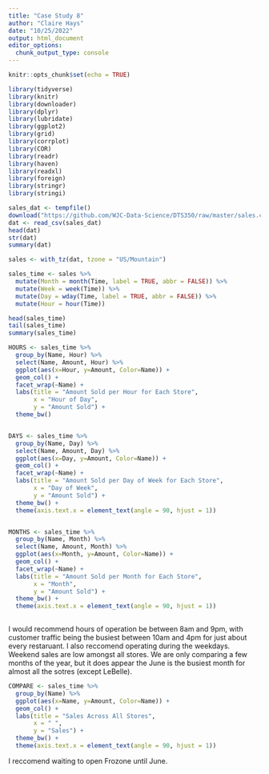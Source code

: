 ```yaml
---
title: "Case Study 8"
author: "Claire Hays"
date: "10/25/2022"
output: html_document
editor_options: 
  chunk_output_type: console
---
```


```r
knitr::opts_chunk$set(echo = TRUE)
```

```r

library(tidyverse)
library(knitr)
library(downloader)
library(dplyr)
library(lubridate)
library(ggplot2)
library(grid)
library(corrplot)
library(COR)
library(readr) 
library(haven)
library(readxl)
library(foreign)
library(stringr)
library(stringi)

```

```r
sales_dat <- tempfile()
download("https://github.com/WJC-Data-Science/DTS350/raw/master/sales.csv", sales_dat, mode = "wb")
dat <- read_csv(sales_dat)
head(dat)
str(dat)
summary(dat)
```

```r
sales <- with_tz(dat, tzone = "US/Mountain")
```

```r
sales_time <- sales %>%
  mutate(Month = month(Time, label = TRUE, abbr = FALSE)) %>%
  mutate(Week = week(Time)) %>%
  mutate(Day = wday(Time, label = TRUE, abbr = FALSE)) %>%
  mutate(Hour = hour(Time)) 

head(sales_time)
tail(sales_time)
summary(sales_time)
```

```r
HOURS <- sales_time %>%
  group_by(Name, Hour) %>%
  select(Name, Amount, Hour) %>%
  ggplot(aes(x=Hour, y=Amount, Color=Name)) +
  geom_col() +
  facet_wrap(~Name) +
  labs(title = "Amount Sold per Hour for Each Store",
       x = "Hour of Day",
       y = "Amount Sold") +
  theme_bw()


DAYS <- sales_time %>%
  group_by(Name, Day) %>%
  select(Name, Amount, Day) %>%
  ggplot(aes(x=Day, y=Amount, Color=Name)) +
  geom_col() +
  facet_wrap(~Name) +
  labs(title = "Amount Sold per Day of Week for Each Store",
       x = "Day of Week",
       y = "Amount Sold") +
  theme_bw() +
  theme(axis.text.x = element_text(angle = 90, hjust = 1))


MONTHS <- sales_time %>%
  group_by(Name, Month) %>%
  select(Name, Amount, Month) %>%
  ggplot(aes(x=Month, y=Amount, Color=Name)) +
  geom_col() +
  facet_wrap(~Name) +
  labs(title = "Amount Sold per Month for Each Store",
       x = "Month",
       y = "Amount Sold") +
  theme_bw() +
  theme(axis.text.x = element_text(angle = 90, hjust = 1))
  
```
I would recommend hours of operation be between 8am and 9pm, with customer traffic being the busiest between 10am and 4pm for just about every restaruant.  I also reccomend operating during the weekdays.  Weekend sales are low amongst all stores.  We are only comparing a few months of the year, but it does appear the June is the busiest month for almost all the sotres (except LeBelle). 

```r
COMPARE <- sales_time %>%
  group_by(Name) %>%
  ggplot(aes(x=Name, y=Amount, Color=Name)) +
  geom_col() +
  labs(title = "Sales Across All Stores",
       x = " ",
       y = "Sales") +
  theme_bw() +
  theme(axis.text.x = element_text(angle = 90, hjust = 1))
```

I reccomend waiting to open Frozone until June.